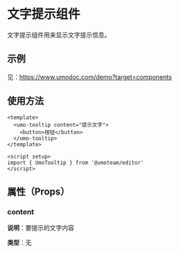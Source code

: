 # 文字提示组件

文字提示组件用来显示文字提示信息。

## 示例

见：https://www.umodoc.com/demo?target=components

## 使用方法

```vue
<template>
  <umo-tooltip content="提示文字">
    <button>按钮</button>
  </umo-tooltip>
</template>

<script setup>
import { UmoTooltip } from '@umoteam/editor'
</script>
```


## 属性（Props）

### content

**说明**：要提示的文字内容

**类型**：无